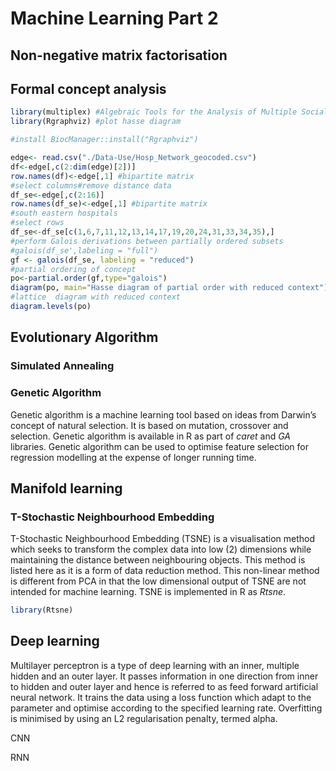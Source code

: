 # Machine Learning Part 2

## Non-negative matrix factorisation

## Formal concept analysis

```{r fca}

library(multiplex) #Algebraic Tools for the Analysis of Multiple Social Networks
library(Rgraphviz) #plot hasse diagram

#install BiocManager::install("Rgraphviz")

edge<- read.csv("./Data-Use/Hosp_Network_geocoded.csv")
df<-edge[,c(2:dim(edge)[2])]
row.names(df)<-edge[,1] #bipartite matrix
#select columns#remove distance data
df_se<-edge[,c(2:16)]
row.names(df_se)<-edge[,1] #bipartite matrix
#south eastern hospitals
#select rows
df_se<-df_se[c(1,6,7,11,12,13,14,17,19,20,24,31,33,34,35),]
#perform Galois derivations between partially ordered subsets
#galois(df_se',labeling = "full")
gf <- galois(df_se, labeling = "reduced")
#partial ordering of concept
po<-partial.order(gf,type="galois")
diagram(po, main="Hasse diagram of partial order with reduced context") 
#lattice  diagram with reduced context
diagram.levels(po)
```

## Evolutionary Algorithm

### Simulated Annealing

### Genetic Algorithm

Genetic algorithm is a machine learning tool based on ideas from Darwin’s concept of natural selection. It is based on mutation, crossover and selection. Genetic algorithm is available in R as part of _caret_ and _GA_ libraries. Genetic algorithm can be used to optimise feature selection for regression modelling at the expense of longer running time.

## Manifold learning

### T-Stochastic Neighbourhood Embedding

T-Stochastic Neighbourhood Embedding (TSNE) is a visualisation method which seeks to transform the complex data into low (2) dimensions while maintaining the distance between neighbouring objects. This method is listed here as it is a form of data reduction method. This non-linear method is different from PCA in that the low dimensional output of TSNE are not intended for machine learning. TSNE is implemented in R as _Rtsne_.

```{r rtsne}
library(Rtsne)
```


## Deep learning

Multilayer perceptron is a type of deep learning with an inner, multiple hidden and an outer layer. It passes information in one direction from inner to hidden and outer layer and hence is referred to as feed forward artificial neural network. It trains the data using a loss function which adapt to the parameter and optimise according to the specified learning rate. Overfitting is minimised by using an L2 regularisation penalty, termed alpha. 

CNN

RNN
